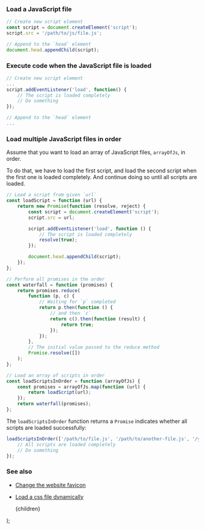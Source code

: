 
### Load a JavaScript file

```js
// Create new script element
const script = document.createElement('script');
script.src = '/path/to/js/file.js';

// Append to the `head` element
document.head.appendChild(script);
```

### Execute code when the JavaScript file is loaded

```js
// Create new script element
...
script.addEventListener('load', function() {
    // The script is loaded completely
    // Do something
});

// Append to the `head` element
...
```

### Load multiple JavaScript files in order

Assume that you want to load an array of JavaScript files, `arrayOfJs`, in order.

To do that, we have to load the first script, and load the second script when the first one is loaded completely. And continue doing so until all scripts are loaded.

```js
// Load a script from given `url`
const loadScript = function (url) {
    return new Promise(function (resolve, reject) {
        const script = document.createElement('script');
        script.src = url;

        script.addEventListener('load', function () {
            // The script is loaded completely
            resolve(true);
        });

        document.head.appendChild(script);
    });
};

// Perform all promises in the order
const waterfall = function (promises) {
    return promises.reduce(
        function (p, c) {
            // Waiting for `p` completed
            return p.then(function () {
                // and then `c`
                return c().then(function (result) {
                    return true;
                });
            });
        },
        // The initial value passed to the reduce method
        Promise.resolve([])
    );
};

// Load an array of scripts in order
const loadScriptsInOrder = function (arrayOfJs) {
    const promises = arrayOfJs.map(function (url) {
        return loadScript(url);
    });
    return waterfall(promises);
};
```

The `loadScriptsInOrder` function returns a `Promise` indicates whether all scripts are loaded successfully:

```js
loadScriptsInOrder(['/path/to/file.js', '/path/to/another-file.js', '/yet/another/file.js']).then(function () {
    // All scripts are loaded completely
    // Do something
});
```

### See also

-   [Change the website favicon](/change-the-website-favicon)
-   [Load a css file dynamically](/load-a-css-file-dynamically)

    <PostLayout keywords="" title="Load a JavaScript file dynamically">
        {children}
    </PostLayout>
);
